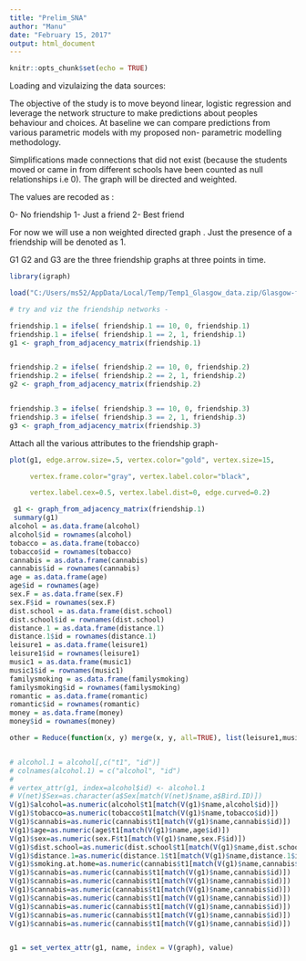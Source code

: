 ---
title: "Prelim_SNA"
author: "Manu"
date: "February 15, 2017"
output: html_document
---

```{r setup, include=FALSE}
knitr::opts_chunk$set(echo = TRUE)
```

Loading and vizulaizing the data sources:

The objective of the study is to move beyond linear, logistic regression and leverage the network structure to make predictions about peoples behaviour and choices. At baseline we can compare predictions from various parametric models with my proposed non- parametric modelling methodology. 


Simplifications made connections that did not exist (because the students moved or came in from different schools have been counted as null relationships i.e 0). The graph will be directed and weighted. 

The values are recoded as :

0- No friendship
1- Just a friend 
2- Best friend

For now we will use a non weighted directed graph . Just the presence of a friendship will be denoted as 1.

G1 G2 and G3 are the three friendship graphs at three points in time. 
```{r}
library(igraph)

load("C:/Users/ms52/AppData/Local/Temp/Temp1_Glasgow_data.zip/Glasgow-friendship.RData")

# try and viz the friendship networks - 

friendship.1 = ifelse( friendship.1 == 10, 0, friendship.1)
friendship.1 = ifelse( friendship.1 == 2, 1, friendship.1)
g1 <- graph_from_adjacency_matrix(friendship.1)


friendship.2 = ifelse( friendship.2 == 10, 0, friendship.2)
friendship.2 = ifelse( friendship.2 == 2, 1, friendship.2)
g2 <- graph_from_adjacency_matrix(friendship.2)


friendship.3 = ifelse( friendship.3 == 10, 0, friendship.3)
friendship.3 = ifelse( friendship.3 == 2, 1, friendship.3)
g3 <- graph_from_adjacency_matrix(friendship.3)

```
Attach all the various attributes to the friendship graph-

```{r}

plot(g1, edge.arrow.size=.5, vertex.color="gold", vertex.size=15, 

     vertex.frame.color="gray", vertex.label.color="black", 

     vertex.label.cex=0.5, vertex.label.dist=0, edge.curved=0.2) 

 g1 <- graph_from_adjacency_matrix(friendship.1)
 summary(g1)
alcohol = as.data.frame(alcohol)
alcohol$id = rownames(alcohol)
tobacco = as.data.frame(tobacco)
tobacco$id = rownames(tobacco)
cannabis = as.data.frame(cannabis)
cannabis$id = rownames(cannabis)
age = as.data.frame(age)
age$id = rownames(age)
sex.F = as.data.frame(sex.F)
sex.F$id = rownames(sex.F)
dist.school = as.data.frame(dist.school)
dist.school$id = rownames(dist.school)
distance.1 = as.data.frame(distance.1)
distance.1$id = rownames(distance.1)
leisure1 = as.data.frame(leisure1)
leisure1$id = rownames(leisure1)
music1 = as.data.frame(music1)
music1$id = rownames(music1)
familysmoking = as.data.frame(familysmoking)
familysmoking$id = rownames(familysmoking)
romantic = as.data.frame(romantic)
romantic$id = rownames(romantic)
money = as.data.frame(money)
money$id = rownames(money)

other = Reduce(function(x, y) merge(x, y, all=TRUE), list(leisure1,music1 , familysmoking))


# alcohol.1 = alcohol[,c("t1", "id")]
# colnames(alcohol.1) = c("alcohol", "id")
# 
# vertex_attr(g1, index=alcohol$id) <- alcohol.1
# V(net)$Sex=as.character(a$Sex[match(V(net)$name,a$Bird.ID)])
V(g1)$alcohol=as.numeric(alcohol$t1[match(V(g1)$name,alcohol$id)])
V(g1)$tobacco=as.numeric(tobacco$t1[match(V(g1)$name,tobacco$id)])
V(g1)$cannabis=as.numeric(cannabis$t1[match(V(g1)$name,cannabis$id)])
V(g1)$age=as.numeric(age$t1[match(V(g1)$name,age$id)])
V(g1)$sex=as.numeric(sex.F$t1[match(V(g1)$name,sex.F$id)])
V(g1)$dist.school=as.numeric(dist.school$t1[match(V(g1)$name,dist.school$id)])
V(g1)$distance.1=as.numeric(distance.1$t1[match(V(g1)$name,distance.1$id)])
V(g1)$smoking.at.home=as.numeric(cannabis$t1[match(V(g1)$name,cannabis$id)])
V(g1)$cannabis=as.numeric(cannabis$t1[match(V(g1)$name,cannabis$id)])
V(g1)$cannabis=as.numeric(cannabis$t1[match(V(g1)$name,cannabis$id)])
V(g1)$cannabis=as.numeric(cannabis$t1[match(V(g1)$name,cannabis$id)])
V(g1)$cannabis=as.numeric(cannabis$t1[match(V(g1)$name,cannabis$id)])
V(g1)$cannabis=as.numeric(cannabis$t1[match(V(g1)$name,cannabis$id)])
V(g1)$cannabis=as.numeric(cannabis$t1[match(V(g1)$name,cannabis$id)])
V(g1)$cannabis=as.numeric(cannabis$t1[match(V(g1)$name,cannabis$id)])


g1 = set_vertex_attr(g1, name, index = V(graph), value)
```











